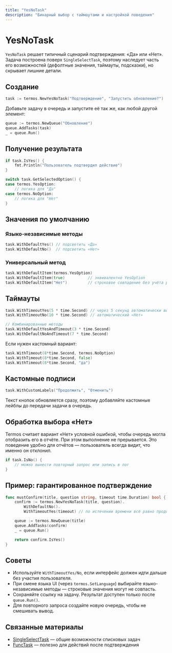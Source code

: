 ```yaml
---
title: "YesNoTask"
description: "Бинарный выбор с таймаутами и настройкой поведения"
---
```


# YesNoTask

`YesNoTask` решает типичный сценарий подтверждения: «Да» или «Нет». Задача построена поверх `SingleSelectTask`, поэтому наследует часть его возможностей (дефолтные значения, таймауты, подсказки), но скрывает лишние детали.

## Создание

```go
task := termos.NewYesNoTask("Подтверждение", "Запустить обновление?")
```

Добавьте задачу в очередь и запустите её так же, как любой другой элемент:

```go
queue := termos.NewQueue("Обновление")
queue.AddTasks(task)
_ = queue.Run()
```

## Получение результата

```go
if task.IsYes() {
    fmt.Println("Пользователь подтвердил действие")
}

switch task.GetSelectedOption() {
case termos.YesOption:
    // логика для "Да"
case termos.NoOption:
    // логика для "Нет"
}
```

## Значения по умолчанию

### Языко-независимые методы

```go
task.WithDefaultYes() // подсветить «Да»
task.WithDefaultNo()  // подсветить «Нет»
```

### Универсальный метод

```go
task.WithDefaultItem(termos.YesOption)
task.WithDefaultItem(true)          // эквивалентно YesOption
task.WithDefaultItem("Нет")         // строковое совпадение без учёта регистра
```

## Таймауты

```go
task.WithTimeoutYes(5 * time.Second) // через 5 секунд автоматически выбрать «Да»
task.WithTimeoutNo(10 * time.Second) // автоматический «Нет»

// Комбинированные методы
task.WithDefaultYesAndTimeout(3 * time.Second)
task.WithDefaultNoAndTimeout(7 * time.Second)
```

Если нужен кастомный вариант:

```go
task.WithTimeout(8*time.Second, termos.NoOption)
task.WithTimeout(8*time.Second, false)
task.WithTimeout(8*time.Second, "да")
```

## Кастомные подписи

```go
task.WithCustomLabels("Продолжить", "Отменить")
```

<Note>
Текст кнопок обновляется сразу, поэтому добавляйте кастомные лейблы до передачи задачи в очередь.
</Note>

## Обработка выбора «Нет»

Termos считает вариант «Нет» условной ошибкой, чтобы очередь могла отобразить его в отчёте. При этом выполнение не прерывается. Это поведение удобно для отчётов — пользователь всегда видит, что именно он отклонил.

```go
if task.IsNo() {
    // можно вынести повторный запрос или запись в лог
}
```

## Пример: гарантированное подтверждение

```go
func mustConfirm(title, question string, timeout time.Duration) bool {
    confirm := termos.NewYesNoTask(title, question).
        WithDefaultNo().
        WithTimeoutYes(timeout) // по истечении времени всё равно продолжим

    queue := termos.NewQueue(title)
    queue.AddTasks(confirm)
    _ = queue.Run()

    return confirm.IsYes()
}
```

## Советы

- Используйте `WithTimeoutYes/No`, если интерфейс должен идти дальше без участия пользователя.
- При смене языка UI (через `termos.SetLanguage`) выбирайте языко-независимые методы — строковые значения могут не совпасть.
- Сохраняйте ссылку на задачу. Результат доступен только после `queue.Run()`.
- Для повторного запроса создайте новую очередь, чтобы не смешивать вывод.

## Связанные материалы

- [SingleSelectTask](/ru/components/singleselect-task) — общие возможности списковых задач
- [FuncTask](/ru/components/func-task) — полезно для действий после подтверждения
